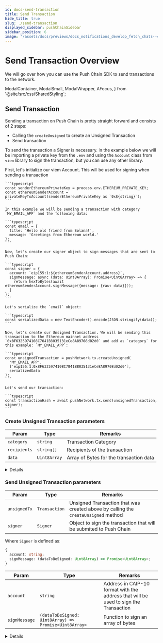 ```yaml
---
id: docs-send-transaction
title: Send Transaction
hide_title: true
slug: ./send-transaction
displayed_sidebar: pushChainSidebar
sidebar_position: 6
image: "/assets/docs/previews/docs_notifications_develop_fetch_chats--create_channel.png"
---
```


# Send Transaction Overview

We will go over how you can use the Push Chain SDK to send transactions to the network.

<head>
  <title>{`Send Transaction | Push Chain | Push Documentation`}</title>
</head>

  ModalContainer,
  ModalSmall,
  ModalWrapper,
  AFocus,
} from '@site/src/css/SharedStyling';

## Send Transaction

Sending a transaction on Push Chain is pretty straight forward and consists of 2 steps:

- Calling the `createUnsigned` to create an Unsigned Transaction
- Send transaction

To send the transaction a Signer is necessary. In the example below we will be importing a private key from the `.env` and using the `Account` class from `viem` library to sign the transaction, but you can use any other library.

<Tabs className="codetabs" groupId="code-examples">
  <TabItem value="js" attributes={{className: "codetab js"}} default>
    First, let's initialize our viem Account. This will be used for signing when sending a transaction

    ```typescript
    const senderEthereumPrivateKey = process.env.ETHEREUM_PRIVATE_KEY;
    const ethereumSenderAccount = privateKeyToAccount(senderEthereumPrivateKey as `0x${string}`);
    ```

    In this example we will be sending a transaction with category `MY_EMAIL_APP` and the following data:

    ```typescript
    const email = {
      title: 'Hello old friend from Solana!',
      message: 'Greetings from Ethereum world.'
    };
    ```

    Now, let's create our signer object to sign messages that are sent to Push Chain:

    ```typescript
    const signer = {
      account: `eip155:1:${ethereumSenderAccount.address}`,
      signMessage: async (data: Uint8Array): Promise<Uint8Array> => {
        return hexToBytes(await ethereumSenderAccount.signMessage({message: {raw: data}}));
      }
    };
    ```

    Let's serialize the `email` object:

    ```typescript
    const serializedData = new TextEncoder().encode(JSON.stringify(data));
    ```

    Now, let's create our Unsigned Transaction. We will be sending this transaction to the Ethereum mainnet address `0x8F6325974108C7041B8035131eCe8A89708d02d0` and add as `category` for this example: `MY_EMAIL_APP`:

    ```typescript
    const unsignedTransaction = pushNetwork.tx.createUnsigned(
      'MY_EMAIL_APP',
      ['eip155:1:0x8F6325974108C7041B8035131eCe8A89708d02d0'],
      serializedData
    );
    ```

    Let's send our transaction:

    ```typescript
    const transactionHash = await pushNetwork.tx.send(unsignedTransaction, signer);
    ```
  </TabItem>
</Tabs>

### Create Unsigned Transaction parameters

| Param       | Type                    |  Remarks                                                                                                                                                                        |
| ----------- | ----------------------- |  ------------------------------------------------------------------------------------------------------------------------------------------------------------------------------ |
| `category`| `string`                |  Transaction Category                                                                                                                                   |
| `recipients` | `string[]`         | Recipients of the transaction                                                                                                                                                        |
| `data`           | `Uint8Array` |  Array of Bytes for the transaction data                                                                                                                                                    |

<Details summary="Expected response">
```typescript
{
  transactionHash: '0x0232fb66e2cb41c291ca10af4aa3ad0bc515adcea34de0f456db10306db89677';
}
```
</Details>

### Send Unsigned Transaction parameters

| Param       | Type                    |  Remarks                                                                                                                                                                        |
| ----------- | ----------------------- |  ------------------------------------------------------------------------------------------------------------------------------------------------------------------------------ |
| `unsignedTx`| `Transaction` |  Unsigned Transaction that was created above by calling the `createUnsigned` method |
| `signer` | `Signer` | Object to sign the transaction that will be submited to Push Chain |

Where `Signer` is defined as:

```typescript
{
  account: string;
  signMessage: (dataToBeSigned: Uint8Array) => Promise<Uint8Array>;
}
```

| Param       | Type                    |  Remarks                                                                                                                                                                        |
| ----------- | ----------------------- |  ------------------------------------------------------------------------------------------------------------------------------------------------------------------------------ |
| `account`| `string` |  Address in CAIP-10 format with the address that will be used to sign the Transaction |
| `signMessage` | `(dataToBeSigned: Uint8Array) => Promise<Uint8Array>` | Function to sign an array of bytes |


<Details summary="Expected response">
```typescript
{
  transactionHash: '0x0232fb66e2cb41c291ca10af4aa3ad0bc515adcea34de0f456db10306db89677';
}
```
</Details>

